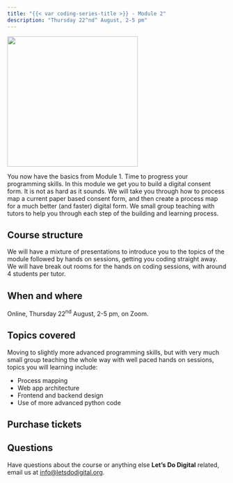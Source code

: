 ```yaml
---
title: "{{< var coding-series-title >}} - Module 2"
description: "Thursday 22^nd^ August, 2-5 pm"
---
```


![](/media/lets-learn-code-module-2.png){height=300px fig-align="center" fig-alt="The words Lets learn code module 2 on the page of a book and some glasses"}

You now have the basics from Module 1. Time to progress your programming skills. In this module we get you to build a digital consent form. It is not as hard as it sounds. We will take you through how to process map a current paper based consent form, and then create a process map for a much better (and faster) digital form. We small group teaching with tutors to help you through each step of the building and learning process.

## Course structure

 We will have a mixture of presentations to introduce you to the topics of the module followed by hands on sessions, getting you coding straight away. We will have break out rooms for the hands on coding sessions, with around 4 students per tutor.


## When and where

Online, Thursday 22^nd^ August, 2-5 pm, on Zoom.


## Topics covered

Moving to slightly more advanced programming skills, but with very much small group teaching the whole way with well paced hands on sessions, topics you will learning include:

* Process mapping
* Web app architecture
* Frontend and backend design
* Use of more advanced python code

## Purchase tickets

```{=html}
<script async
  src="https://js.stripe.com/v3/buy-button.js">
</script>

<div class="center-content">
<stripe-buy-button
  buy-button-id="buy_btn_1PV8HLDaLu4cWSSgjREunECB"
  publishable-key="pk_live_51PSZaLDaLu4cWSSgRn6WhzTNBbm7YfQh1lmyZ3xBh1gLqSNjhSkXBn4Y2ZSe1y3UftelHEiUdSApy7nkAXXudfU900k37D6Qok"
>
</stripe-buy-button>
</div>
```


## Questions

Have questions about the course or anything else **Let's Do Digital** related, email us at [info@letsdodigital.org](mailto:info@letsdodigital.org).